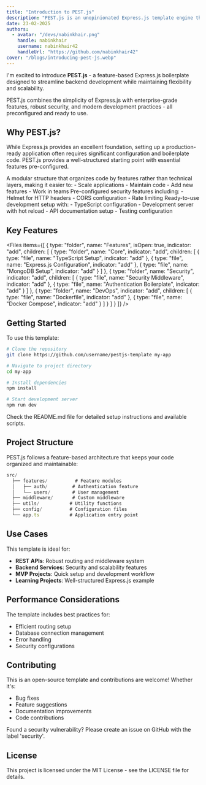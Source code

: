 ```yaml
---
title: "Introduction to PEST.js"
description: "PEST.js is an unopinionated Express.js template engine that enables seamless scalability, enterprise security, and modern development practices."
date: 23-02-2025
authors:
  - avatar: "/devs/nabinkhair.png"
    handle: nabinkhair
    username: nabinkhair42
    handleUrl: "https://github.com/nabinkhair42"
cover: "/blogs/introducing-pest-js.webp"
---
```


I'm excited to introduce **PEST.js** - a feature-based Express.js boilerplate designed to streamline backend development while maintaining flexibility and scalability.

<Note type="success">
  PEST.js combines the simplicity of Express.js with enterprise-grade features, robust security, and modern development practices - all preconfigured and ready to use.
</Note>

## Why PEST.js?

While Express.js provides an excellent foundation, setting up a production-ready application often requires significant configuration and boilerplate code. PEST.js provides a well-structured starting point with essential features pre-configured.

<Stepper>
  <StepperItem title="Feature-Based Architecture">
    A modular structure that organizes code by features rather than technical layers, making it easier to:
    - Scale applications
    - Maintain code
    - Add new features
    - Work in teams
  </StepperItem>

  <StepperItem title="Enterprise Security">
    Pre-configured security features including:
    - Helmet for HTTP headers
    - CORS configuration
    - Rate limiting
  </StepperItem>

  <StepperItem title="Developer Experience">
    Ready-to-use development setup with:
    - TypeScript configuration
    - Development server with hot reload
    - API documentation setup
    - Testing configuration
  </StepperItem>
</Stepper>

## Key Features

<Files items={[
  {
    type: "folder",
    name: "Features",
    isOpen: true,
    indicator: "add",
    children: [
      { 
        type: "folder", 
        name: "Core", 
        indicator: "add",
        children: [
          { type: "file", name: "TypeScript Setup", indicator: "add" },
          { type: "file", name: "Express.js Configuration", indicator: "add" },
          { type: "file", name: "MongoDB Setup", indicator: "add" }
        ]
      },
      { 
        type: "folder", 
        name: "Security", 
        indicator: "add",
        children: [
          { type: "file", name: "Security Middleware", indicator: "add" },
          { type: "file", name: "Authentication Boilerplate", indicator: "add" }
        ]
      },
      { 
        type: "folder", 
        name: "DevOps", 
        indicator: "add",
        children: [
          { type: "file", name: "Dockerfile", indicator: "add" },
          { type: "file", name: "Docker Compose", indicator: "add" }
        ]
      }
    ]
  }
]} />

## Getting Started

To use this template:

```bash
# Clone the repository
git clone https://github.com/username/pestjs-template my-app

# Navigate to project directory
cd my-app

# Install dependencies
npm install

# Start development server
npm run dev
```

<Note type="note">
  Check the README.md file for detailed setup instructions and available scripts.
</Note>

## Project Structure

PEST.js follows a feature-based architecture that keeps your code organized and maintainable:

```typescript
src/
  ├── features/          # Feature modules
  │   ├── auth/         # Authentication feature
  │   └── users/        # User management
  ├── middleware/       # Custom middleware
  ├── utils/           # Utility functions
  ├── config/          # Configuration files
  └── app.ts           # Application entry point
```

## Use Cases

This template is ideal for:

- **REST APIs**: Robust routing and middleware system
- **Backend Services**: Security and scalability features
- **MVP Projects**: Quick setup and development workflow
- **Learning Projects**: Well-structured Express.js example

## Performance Considerations

<Note type="warning">
The template includes best practices for:

- Efficient routing setup
- Database connection management
- Error handling
- Security configurations
</Note>

## Contributing

This is an open-source template and contributions are welcome! Whether it's:

- Bug fixes
- Feature suggestions
- Documentation improvements
- Code contributions

<Note type="danger">
  Found a security vulnerability? Please create an issue on GitHub with the label 'security'.
</Note>

## License

This project is licensed under the MIT License - see the LICENSE file for details.
